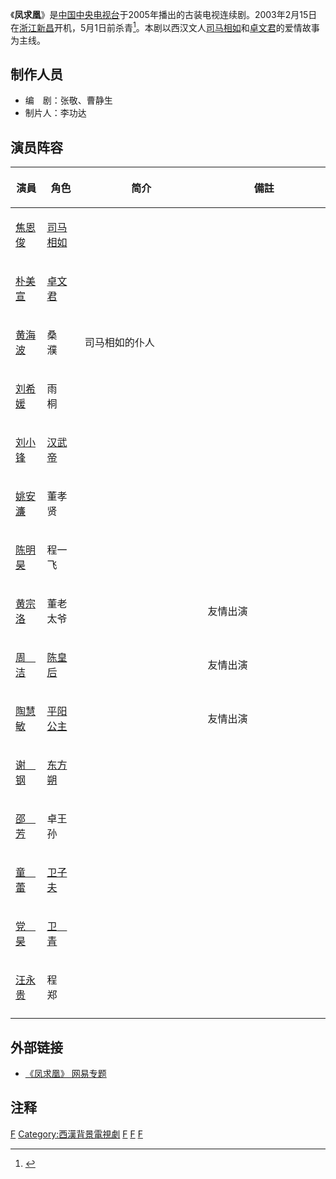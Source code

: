 {{Infobox television
| show_name          = 凤求凰
| image              = [[File:电视剧凤求凰_2005.jpg|200px]]
| caption            = 
| format             = [[连续剧|连续剧]]、[[古装剧|古装剧]]
| slogan             = 
| camera             = 
| picture_format     = 
| runtime            = 
| creator            = 
| director           = [[王亨里|王亨里]]　
| developer          = 
| executive_producer = 
| starring           = [[焦恩俊|焦恩俊]]、[[朴時妍|朴美宣]]
| opentheme          = 
| endtheme           = 
| narrated           = 
| language           = [[现代标准汉语|汉语]]
| country            = {{PRC}}
| network            = [[中国中央电视台电视剧频道|CCTV-8]]
| 製作公司 = [[中央电视台中国电视剧制作中心|中央电视台中国电视剧制作中心]]
| first_run          = {{CHN}}    
| first_aired        = 2005年7月2日<ref>{{cite web|url=http://www.people.com.cn/GB/yule/2599632.html|title=《凤求凰》央视首播 焦恩俊感叹文人难当|publisher=人民网球 来源：《京华时报》（2004年6月26日第A25版）|date=|accessdate=2010-09-20|language=Zh-hans|archive-date=2016-03-04|archive-url=https://web.archive.org/web/20160304202024/http://www.people.com.cn/GB/yule/2599632.html|dead-url=no}}</ref>
| last_aired         = 2005年
| 外景                = {{CHN}}[[浙江省|浙江省]][[新昌县|新昌县]]
| num_episodes       =  33集
| imdb_id            = 
| tv_com_id          = 
| website            = 
}}
《'''凤求凰'''》是[[中国中央电视台|中国中央电视台]]于2005年播出的古装电视连续剧。2003年2月15日在[[浙江省|浙江]][[新昌县|新昌]]开机，5月1日前杀青<ref>{{cite web|url=http://ent.sina.com.cn/v/2003-04-30/2145147810.html|title=《凤求凰》杀青 焦恩俊朴美善告别新昌(组图)|publisher=新浪网|date=2003年4月30日|accessdate=2010-09-20|language=Zh-hans|archive-date=2007-01-11|archive-url=https://web.archive.org/web/20070111235312/http://ent.sina.com.cn/v/2003-04-30/2145147810.html|dead-url=no}}</ref>。本剧以西汉文人[[司马相如|司马相如]]和[[卓文君|卓文君]]的爱情故事为主线。

== 制作人员 ==
*编　剧：张敬、曹静生
*制片人：李功达

== 演员阵容 ==
{| border="2" cellpadding="3" cellspacing="1" style="background: #f9f9f9;font-size:95%; border: 1px #aaa solid; border-collapse: collapse;"
|- bgcolor="#B0C4DE" align="center"
!width=10%|演員
!width=12%|角色
!简介
!備註
|-
|[[焦恩俊|焦恩俊]]||[[司马相如|司马相如]]||||
|-
|[[朴時妍|朴美宣]]||[[卓文君|卓文君]]||||
|-
|[[黄海波|黄海波]]||桑　濮||司马相如的仆人||
|-
|[[刘希媛|刘希媛]]||雨　桐||||
|-
|[[刘小锋|刘小锋]]||[[汉武帝|汉武帝]]||||
|-
|[[姚安濂|姚安濂]]||董孝贤||||
|-
|[[陈明昊|陈明昊]]||程一飞||||
|-
|[[黄宗洛|黄宗洛]]||董老太爷||||友情出演
|-
|[[周洁|周　洁]]||[[陈皇后_(汉武帝)|陈皇后]]||||友情出演
|-
|[[陶慧敏|陶慧敏]]||[[平陽公主_(漢景帝)|平阳公主]]||||友情出演
|-
|[[谢钢|谢　钢]]||[[东方朔|东方朔]]||||
|-
|[[邵芳_(中國演藝人員)|邵　芳]]||卓王孙||||
|-
|[[童蕾|童　蕾]]||[[卫子夫|卫子夫]]||||
|-
|[[党昊|党　昊]]||[[卫青|卫　青]]||　||
|-
|[[汪永贵|汪永贵]]||程　郑||||
|-
|}

== 外部链接 ==
*[http://ent.163.com/ent_2003/editor/tv/tvplay/040628/040628_258166.html 《凤求凰》 网易专题]{{Wayback|url=http://ent.163.com/ent_2003/editor/tv/tvplay/040628/040628_258166.html |date=20070217204748 }}

== 注释 ==
{{Reflist}}

{{2005年中國大陸古裝/民初電視劇}}
[[Category:2005年中國電視劇集|F]]
[[Category:西漢背景電視劇|Category:西漢背景電視劇]]
[[Category:中國愛情劇|F]]
[[Category:存在作家題材作品|F]]
[[Category:身分差異戀情題材電視劇|F]]